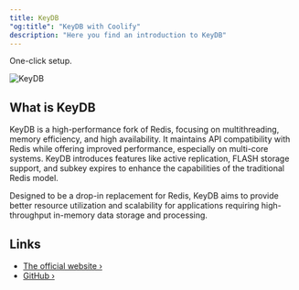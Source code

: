 ```yaml
---
title: KeyDB
"og:title": "KeyDB with Coolify"
description: "Here you find an introduction to KeyDB"
---
```


<Check>One-click setup.</Check>

![KeyDB](/images/database-logos/keydb.png)

## What is KeyDB

KeyDB is a high-performance fork of Redis, focusing on multithreading, memory efficiency, and high availability. It maintains API compatibility with Redis while offering improved performance, especially on multi-core systems. KeyDB introduces features like active replication, FLASH storage support, and subkey expires to enhance the capabilities of the traditional Redis model.

Designed to be a drop-in replacement for Redis, KeyDB aims to provide better resource utilization and scalability for applications requiring high-throughput in-memory data storage and processing.

## Links

- [The official website ›](https://keydb.dev/)
- [GitHub ›](https://github.com/EQ-Alpha/KeyDB)